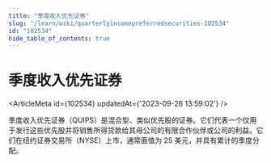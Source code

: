 ```yaml
---
title: "季度收入优先证券"
slug: "/learn/wiki/quarterlyincomepreferredsecurities-102534"
id: "102534"
hide_table_of_contents: true
---
```



# 季度收入优先证券

<ArticleMeta id={102534} updatedAt={'2023-09-26 13:59:02'} />
<div className='border-solid border-b border-t-0 my-4 border-[var(--ifm-color-gray-300)]' />

季度收入优先证券（QUIPS）是混合型、类似优先股的证券。它们代表一个仅用于发行这些优先股并将销售所得贷款给其母公司的有限合作伙伴或公司的利益。它们在纽约证券交易所（NYSE）上市，通常面值为 25 美元，并具有累计的季度分配。
